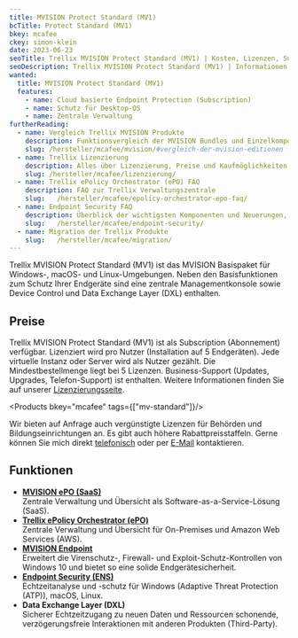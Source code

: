 ```yaml
---
title: MVISION Protect Standard (MV1)
bcTitle: Protect Standard (MV1)
bkey: mcafee
ckey: simon-klein
date: 2023-06-23
seoTitle: Trellix MVISION Protect Standard (MV1) | Kosten, Lizenzen, Subscriptions
seoDescription: Trellix MVISION Protect Standard (MV1) | Informationen und Preise für Einkäufer und Administratoren. Nur 3 Klicks zu Ihrem Angebot. Ratgeber für den Kauf von MVISION Lizenzen, Updates und Subscriptions.
wanted:
  title: MVISION Protect Standard (MV1)
  features:
    - name: Cloud basierte Endpoint Protection (Subscription)
    - name: Schutz für Desktop-OS
    - name: Zentrale Verwaltung
furtherReading:
  - name: Vergleich Trellix MVISION Produkte
    description: Funktionsvergleich der MVISION Bundles und Einzelkomponenten.
    slug: /hersteller/mcafee/mvision/#vergleich-der-mvision-editionen
  - name: Trellix Lizenzierung
    description: Alles über Lizenzierung, Preise und Kaufmöglichkeiten. Mit vielen Tipps und Beispielen.
    slug: /hersteller/mcafee/lizenzierung/
  - name: Trellix ePolicy Orchestrator (ePO) FAQ
    description: FAQ zur Trellix Verwaltungszentrale
    slug:   /hersteller/mcafee/epolicy-orchestrator-epo-faq/
  - name: Endpoint Security FAQ
    description: Überblick der wichtigsten Komponenten und Neuerungen, wie beispielsweise den Virenscanner (Anti Malware, Antivirus, Anti-Spyware), Desktop Firewall und Web Control.
    slug:   /hersteller/mcafee/endpoint-security/
  - name: Migration der Trellix Produkte
    slug:   /hersteller/mcafee/migration/
---
```




<Intro>

Trellix MVISION Protect Standard (MV1) ist das MVISION Basispaket für Windows-, macOS- und Linux-Umgebungen. Neben den Basisfunktionen zum Schutz Ihrer Endgeräte sind eine zentrale Managementkonsole sowie Device Control und Data Exchange Layer (DXL) enthalten.

</Intro>

<TOC />


## Preise

Trellix MVISION Protect Standard (MV1) ist als Subscription (Abonnement) verfügbar. Lizenziert wird pro Nutzer (Installation auf 5 Endgeräten). Jede virtuelle Instanz oder Server wird als Nutzer gezählt. Die Mindestbestellmenge liegt bei 5 Lizenzen. Business-Support (Updates, Upgrades, Telefon-Support) ist enthalten. Weitere Informationen finden Sie auf unserer [Lizenzierungsseite](/hersteller/mcafee/lizenzierung/).

<Products bkey="mcafee" tags={["mv-standard"]}/>

<Info>

Wir bieten auf Anfrage auch vergünstigte Lizenzen für Behörden und Bildungseinrichtungen an. Es gibt auch höhere Rabattpreisstaffeln. Gerne können Sie mich direkt [telefonisch](tel:+493049987088110/) oder per [E-Mail](mailto:simon.klein@software-express.de/) kontaktieren.

</Info>

## Funktionen


- **[MVISION ePO (SaaS)](/hersteller/mcafee/vergleich-mcafee-endpoint-security-loesungen/#trellix-epolicy-orchestrator-cloud-epo-cloud)** <br/>
Zentrale Verwaltung und Übersicht als Software-as-a-Service-Lösung (SaaS).
- **[Trellix ePolicy Orchestrator (ePO)](/hersteller/mcafee/vergleich-mcafee-endpoint-security-loesungen/#trellix-epolicy-orchestrator-epo)** <br/>
Zentrale Verwaltung und Übersicht für On-Premises und Amazon Web Services (AWS).
- **[MVISION Endpoint](/hersteller/mcafee/vergleich-mcafee-endpoint-security-loesungen/#trellix-mvision-endpoint)** <br/>
Erweitert die Virenschutz-, Firewall- und Exploit-Schutz-Kontrollen von Windows 10 und bietet so eine solide Endgerätesicherheit.
- **[Endpoint Security (ENS)](/hersteller/mcafee/endpoint-security/)** <br/>
Echtzeitanalyse und -schutz für Windows (Adaptive Threat Protection (ATP)), macOS, Linux.
- **Data Exchange Layer (DXL)** <br/>
Sicherer Echtzeitzugang zu neuen Daten und Ressourcen schonende, verzögerungsfreie Interaktionen mit anderen Produkten (Third-Party).
